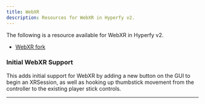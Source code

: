 ```yaml
---
title: WebXR
description: Resources for WebXR in Hyperfy v2.
---
```


The following is a resource available for WebXR in Hyperfy v2.

* [WebXR fork](https://github.com/msub2/hyperfy)

### Initial WebXR Support
This adds initial support for WebXR by adding a new button on the GUI to begin an XRSession, as well as hooking up thumbstick movement from the controller to the existing player stick controls.

<LinkPreview id="https://github.com/hyperfy-xyz/hyperfy/pull/29" />

---



<LinkPreview id="https://github.com/hyperfy-xyz/hyperfy/pull/39" />


